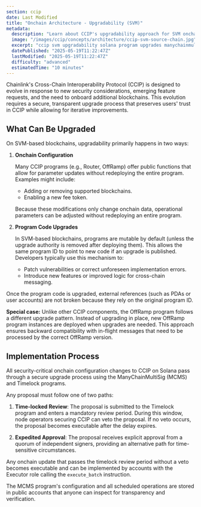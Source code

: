```yaml
---
section: ccip
date: Last Modified
title: "Onchain Architecture - Upgradability (SVM)"
metadata:
  description: "Learn about CCIP's upgradability approach for SVM onchain architecture, focusing on configuration changes, program code upgrades, and the timelock process."
  image: "/images/ccip/concepts/architecture/ccip-svm-source-chain.jpg"
  excerpt: "ccip svm upgradability solana program upgrades manychainmultisig timelock governance configuration changes program code upgrades upgrade authority backward compatibility secure evolution expedited approval"
  datePublished: "2025-05-19T11:22:47Z"
  lastModified: "2025-05-19T11:22:47Z"
  difficulty: "advanced"
  estimatedTime: "10 minutes"
---
```


Chainlink's Cross-Chain Interoperability Protocol (CCIP) is designed to evolve in response to new security considerations, emerging feature requests, and the need to onboard additional blockchains. This evolution requires a secure, transparent upgrade process that preserves users' trust in CCIP while allowing for iterative improvements.

## What Can Be Upgraded

On SVM-based blockchains, upgradability primarily happens in two ways:

1. **Onchain Configuration**

   Many CCIP programs (e.g., Router, OffRamp) offer public functions that allow for parameter updates without redeploying the entire program. Examples might include:

   - Adding or removing supported blockchains.
   - Enabling a new fee token.

   Because these modifications only change onchain data, operational parameters can be adjusted without redeploying an entire program.

1. **Program Code Upgrades**

   In SVM-based blockchains, programs are mutable by default (unless the upgrade authority is removed after deploying them). This allows the same program ID to point to new code if an upgrade is published. Developers typically use this mechanism to:

   - Patch vulnerabilities or correct unforeseen implementation errors.
   - Introduce new features or improved logic for cross-chain messaging.

Once the program code is upgraded, external references (such as PDAs or user accounts) are not broken because they rely on the original program ID.

**Special case:** Unlike other CCIP components, the OffRamp program follows a different upgrade pattern. Instead of upgrading in place, new OffRamp program instances are deployed when upgrades are needed. This approach ensures backward compatibility with in-flight messages that need to be processed by the correct OffRamp version.

## Implementation Process

All security-critical onchain configuration changes to CCIP on Solana pass through a secure upgrade process using the ManyChainMultiSig (MCMS) and Timelock programs.

Any proposal must follow one of two paths:

1. **Time-locked Review**: The proposal is submitted to the Timelock program and enters a mandatory review period. During this window, node operators securing CCIP can veto the proposal. If no veto occurs, the proposal becomes executable after the delay expires.

1. **Expedited Approval**: The proposal receives explicit approval from a quorum of independent signers, providing an alternative path for time-sensitive circumstances.

Any onchain update that passes the timelock review period without a veto becomes executable and can be implemented by accounts with the Executor role calling the `execute_batch` instruction.

The MCMS program's configuration and all scheduled operations are stored in public accounts that anyone can inspect for transparency and verification.
